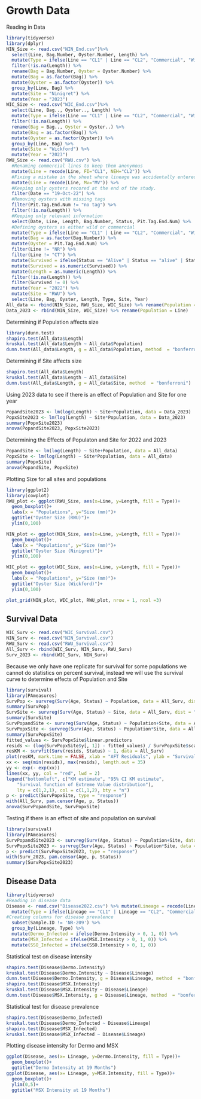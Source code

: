 # Growth Data

Reading in Data
```{r}
library(tidyverse)
library(dplyr)
NIN_Size <- read.csv("NIN_End.csv")%>%
  select(Line, Bag.Number, Oyster.Number, Length) %>%
  mutate(Type = ifelse(Line == "CL1" | Line == "CL2", "Commercial", "Wild")) %>%
  filter(!is.na(Length)) %>%
  rename(Bag = Bag.Number, Oyster = Oyster.Number) %>%
  mutate(Bag = as.factor(Bag)) %>%
  mutate(Oyster = as.factor(Oyster)) %>%
  group_by(Line, Bag) %>%
  mutate(Site = "Ninigret") %>%
  mutate(Year = "2023")
WIC_Size <- read.csv("WIC_End.csv")%>%
  select(Line, Bag.., Oyster.., Length) %>%
  mutate(Type = ifelse(Line == "CL1" | Line == "CL2", "Commercial", "Wild")) %>%
  filter(!is.na(Length)) %>%
  rename(Bag = Bag.., Oyster = Oyster..) %>%
  mutate(Bag = as.factor(Bag)) %>%
  mutate(Oyster = as.factor(Oyster)) %>%
  group_by(Line, Bag) %>%
  mutate(Site = "Wickford") %>%
  mutate(Year = "2023")
RWU_Size <- read.csv("RWU.csv") %>%
  #Renaming commercial lines to keep them anonymous
  mutate(Line = recode(Line, FI="CL1", NEH="CL2")) %>%
  #Fixing a mistake in the sheet where lineage was accidentally entered as "Mv" instead of "MV"
  mutate(Line = recode(Line, Mv="MV")) %>%
  #Keeping only oysters recored at the end of the study.
  filter(Date == "19-Oct-22") %>%
  #Removing oysters with missing tags
  filter(Pit.Tag.End.Num != "no tag") %>%
  filter(!is.na(Length)) %>%
  #Keeping only relevant information
  select(Date, Line, Length, Bag.Number, Status, Pit.Tag.End.Num) %>%
  #Defining oysters as either wild or commercial
  mutate(Type = ifelse(Line == "CL1" | Line == "CL2", "Commercial", "Wild")) %>%
  mutate(Bag = as.factor(Bag.Number)) %>%
  mutate(Oyster = Pit.Tag.End.Num) %>%
  filter(Line != "NR") %>%
  filter(Line != "CT") %>%
  mutate(Survived = ifelse(Status == "Alive" | Status == "alive" | Status =="alive, no pic", 1, 0)) %>%
  mutate(Survived = as.numeric(Survived)) %>%
  mutate(Length = as.numeric(Length)) %>%
  filter(!is.na(Length)) %>%
  filter(Survived != 0) %>%
  mutate(Year = "2022") %>%
  mutate(Site = "RWU") %>%
  select(Line, Bag, Oyster, Length, Type, Site, Year)
All_data <- rbind(NIN_Size, RWU_Size, WIC_Size) %>% rename(Population = Line)
Data_2023 <- rbind(NIN_Size, WIC_Size) %>% rename(Population = Line)
```

Determining if Population affects size
```{r}
library(dunn.test)
shapiro.test(All_data$Length)
kruskal.test(All_data$Length ~ All_data$Population)
dunn.test(All_data$Length, g = All_data$Population, method  = "bonferroni")
```

Determining if Site affects size
```{r}
shapiro.test(All_data$Length)
kruskal.test(All_data$Length ~ All_data$Site)
dunn.test(All_data$Length, g = All_data$Site, method  = "bonferroni")
```

Using 2023 data to see if there is an effect of Population and Site for one year
```{r}
PopandSite2023 <- lm(log(Length) ~ Site+Population, data = Data_2023)
PopxSite2023 <- lm(log(Length) ~ Site*Population, data = Data_2023)
summary(PopxSite2023)
anova(PopandSite2023, PopxSite2023)
```

Determining the Effects of Populaton and Site for 2022 and 2023
```{r}
PopandSite <- lm(log(Length) ~ Site+Population, data = All_data)
PopxSite <- lm(log(Length) ~ Site*Population, data = All_data)
summary(PopxSite)
anova(PopandSite, PopxSite)
```

Plotting Size for all sites and populations
```{r}
library(ggplot2)
library(cowplot)
RWU_plot <- ggplot(RWU_Size, aes(x=Line, y=Length, fill = Type))+
  geom_boxplot()+
  labs(x = "Populations", y="Size (mm)")+
  ggtitle("Oyster Size (RWU)")+
  ylim(0,100)

NIN_plot <- ggplot(NIN_Size, aes(x=Line, y=Length, fill = Type))+
  geom_boxplot()+
  labs(x = "Populations", y="Size (mm)")+
  ggtitle("Oyster Size (Ninigret)")+
  ylim(0,100)

WIC_plot <- ggplot(WIC_Size, aes(x=Line, y=Length, fill = Type))+
  geom_boxplot()+
  labs(x = "Populations", y="Size (mm)")+
  ggtitle("Oyster Size (Wickford)")+
  ylim(0,100)

plot_grid(NIN_plot, WIC_plot, RWU_plot, nrow = 1, ncol =3)
```

## Survival Data
```{r}
WIC_Surv <- read.csv("WIC_Survival.csv")
NIN_Surv <- read.csv("NIN_Survival.csv")
RWU_Surv <- read.csv("RWU_Survival.csv")
All_Surv <- rbind(WIC_Surv, NIN_Surv, RWU_Surv)
Surv_2023 <- rbind(WIC_Surv, NIN_Surv)
```

Because we only have one replicate for survival for some populations we cannot do statistics on percent survival, instead we will use the survival curve to determine effects of Population and Site
```{r}
library(survival)
library(PAmeasures)
SurvPop <- survreg(Surv(Age, Status) ~ Population, data = All_Surv, dist = "weibull")
summary(SurvPop)
SurvSite <- survreg(Surv(Age, Status) ~ Site, data = All_Surv, dist = "weibull")
summary(SurvSite)
SurvPopandSite <- survreg(Surv(Age, Status) ~ Population+Site, data = All_Surv, dist = "weibull")
SurvPopxSite <- survreg(Surv(Age, Status) ~ Population*Site, data = All_Surv, dist = "weibull")
summary(SurvPopxSite)
fitted_values <- SurvPopxSite$linear.predictors
resids <- (log(SurvPopxSite$y[, 1]) - fitted_values) / SurvPopxSite$scale
resKM <- survfit(Surv(resids, Status) ~ 1, data = All_Surv)
plot(resKM, mark.time = FALSE, xlab = "AFT Residuals", ylab = "Survival Probability")
xx <- seq(min(resids), max(resids), length.out = 35)
yy <- exp(- exp(xx))
lines(xx, yy, col = "red", lwd = 2)
legend("bottomleft", c("KM estimate", "95% CI KM estimate", 
    "Survival function of Extreme Value distribution"), 
    lty = c(1,2,1), col = c(1,1,2), bty = "n")
p <- predict(SurvPopxSite, type = "response")
with(All_Surv, pam.censor(Age, p, Status))
anova(SurvPopandSite, SurvPopxSite)
```

Testing if there is an effect of site and population on survival
```{r}
library(survival)
library(PAmeasures)
SurvPopandSite2023 <- survreg(Surv(Age, Status) ~ Population+Site, data = Surv_2023, dist = "weibull")
SurvPopxSite2023 <- survreg(Surv(Age, Status) ~ Population*Site, data = Surv_2023, dist = "weibull")
p <- predict(SurvPopxSite2023, type = "response")
with(Surv_2023, pam.censor(Age, p, Status))
summary(SurvPopxSite2023)
```

## Disease Data
```{r}
library(tidyverse)
#Reading in disease data
Disease <- read.csv("Disease2022.csv") %>% mutate(Lineage = recode(Lineage, FI="CL1", NEH="CL2")) %>%
  mutate(Type = ifelse(Lineage == "CL1" | Lineage == "CL2", "Commercial", "Wild")) %>%
#Creating columns for disease prevalence
  subset(Sample.ID != 'NR-209') %>%
  group_by(Lineage, Type) %>%
  mutate(Dermo_Infected = ifelse(Dermo.Intensity > 0, 1, 0)) %>%
  mutate(MSX_Infected = ifelse(MSX.Intensity > 0, 1, 0)) %>%
  mutate(SSO_Infected = ifelse(SSO.Intensity > 0, 1, 0)) 
```

Statistical test on disease intensity
```{r}
shapiro.test(Disease$Dermo.Intensity)
kruskal.test(Disease$Dermo.Intensity ~ Disease$Lineage)
dunn.test(Disease$Dermo.Intensity, g = Disease$Lineage, method  = "bonferroni")
shapiro.test(Disease$MSX.Intensity)
kruskal.test(Disease$MSX.Intensity ~ Disease$Lineage)
dunn.test(Disease$MSX.Intensity, g = Disease$Lineage, method  = "bonferroni")
```

Statistical test for disease prevalence
```{r}
shapiro.test(Disease$Dermo_Infected)
kruskal.test(Disease$Dermo_Infected ~ Disease$Lineage)
shapiro.test(Disease$MSX_Infected)
kruskal.test(Disease$MSX_Infected ~ Disease$Lineage)
```

Plotting disease intensity for Dermo and MSX
```{r}
ggplot(Disease, aes(x= Lineage, y=Dermo.Intensity, fill = Type))+
  geom_boxplot()+
  ggtitle("Dermo Intensity at 19 Months")
ggplot(Disease, aes(x= Lineage, y=MSX.Intensity, fill = Type))+
  geom_boxplot()+
  ylim(0,5)+
  ggtitle("MSX Intensity at 19 Months")
```

